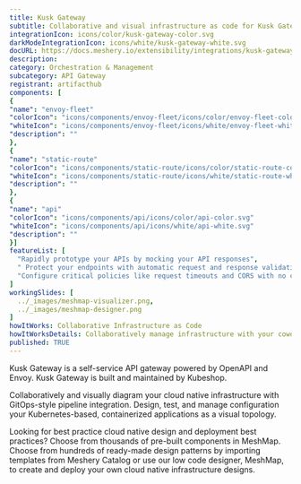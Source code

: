 ```yaml
---
title: Kusk Gateway
subtitle: Collaborative and visual infrastructure as code for Kusk Gateway
integrationIcon: icons/color/kusk-gateway-color.svg
darkModeIntegrationIcon: icons/white/kusk-gateway-white.svg
docURL: https://docs.meshery.io/extensibility/integrations/kusk-gateway
description: 
category: Orchestration & Management
subcategory: API Gateway
registrant: artifacthub
components: [
{
"name": "envoy-fleet"
"colorIcon": "icons/components/envoy-fleet/icons/color/envoy-fleet-color.svg"
"whiteIcon": "icons/components/envoy-fleet/icons/white/envoy-fleet-white.svg"
"description": ""
},
{
"name": "static-route"
"colorIcon": "icons/components/static-route/icons/color/static-route-color.svg"
"whiteIcon": "icons/components/static-route/icons/white/static-route-white.svg"
"description": ""
},
{
"name": "api"
"colorIcon": "icons/components/api/icons/color/api-color.svg"
"whiteIcon": "icons/components/api/icons/white/api-white.svg"
"description": ""
}]
featureList: [
  "Rapidly prototype your APIs by mocking your API responses",
  " Protect your endpoints with automatic request and response validations",
  "Configure critical policies like request timeouts and CORS with no coding required."
]
workingSlides: [
  ../_images/meshmap-visualizer.png,
  ../_images/meshmap-designer.png
]
howItWorks: Collaborative Infrastructure as Code
howItWorksDetails: Collaboratively manage infrastructure with your coworkers synchronously sharing the same designs.
published: TRUE
---
```

<p>
Kusk Gateway is a self-service API gateway powered by OpenAPI and Envoy. Kusk Gateway is built and maintained by Kubeshop.
</p>
<p>
    Collaboratively and visually diagram your cloud native infrastructure with GitOps-style pipeline integration. Design, test, and manage configuration your Kubernetes-based, containerized applications as a visual topology.
</p>
<p>
    Looking for best practice cloud native design and deployment best practices? Choose from thousands of pre-built components in MeshMap. Choose from hundreds of ready-made design patterns by importing templates from Meshery Catalog or use our low code designer, MeshMap, to create and deploy your own cloud native infrastructure designs.
</p>
